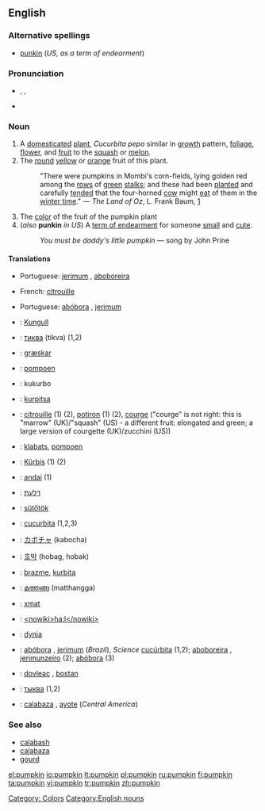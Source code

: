 ==English==
===Alternative spellings===
*[[punkin]] (''US, as a term of endearment'')

===Pronunciation===
*{{AHD|pŭmpʹkin}}, {{IPA|/ˈpʌmpkɪn/}}, {{SAMPA|/"pVmpkin/}}
*{{audio|en-us-pumpkin.ogg|Audio (US)}}

===Noun===
{{en-noun}}

# A [[domesticated]] [[plant]], ''Cucurbita pepo'' similar in [[growth]] pattern, [[foliage]], [[flower]], and [[fruit]] to the [[squash]] or [[melon]].
# The [[round]] [[yellow]] or [[orange]] fruit of this plant.
#:"There were pumpkins in Mombi's corn-fields, lying golden red among the [[row]]s of [[green]] [[stalk]]s; and these had been [[plant|planted]] and carefully [[tend|tended]] that the four-horned [[cow]] might [[eat]] of them in the [[winter time]]." &mdash; ''The Land of Oz'', L. Frank Baum, [http://www.literature.org/authors/baum-l-frank/the-marvelous-land-of-oz/chapter-01.html]
# The [[color]] of the fruit of the pumpkin plant<!-- <nowiki>#</nowiki>FF8127.-->
#(''also'' '''punkin''' ''in US'') A [[term of endearment]] for someone [[small]] and [[cute]].
#:''You must be daddy's little pumpkin'' &mdash; song by John Prine

====Translations====
{{trans-top|plant}}
*Portuguese: [[jerimum]] {{m}} {{italbrac|Brazil}}, [[aboboreira]] {{f}}
{{trans-mid}}
{{trans-bottom}}

{{trans-top|fruit of this plant}}
*French: [[citrouille]] {{f}}
{{trans-mid}}
*Portuguese: [[abóbora]] {{f}}, [[jerimum]] {{m}} {{italbrac|Brazil}}
{{trans-bottom}}

{{trans-top|color}}
{{trans-mid}}
{{trans-bottom}}

{{trans-top|term of endearment}}
{{trans-mid}}
{{trans-bottom}}

{{checktrans}}
*{{ttbc|Albanian}}: [[Kungull]]
*{{ttbc|Bulgarian}}: [[тиква]] (tikva) {{f}} (1,2)
*{{ttbc|Danish}}: [[græskar]] {{f}}
*{{ttbc|Dutch}}: [[pompoen]] {{f}}
*{{ttbc|Esperanto}}: kukurbo
*{{ttbc|Finnish}}: [[kurpitsa]]
*{{ttbc|French}}: [[citrouille]] {{f}} (1) (2), [[potiron]] {{m}} (1) (2), [[courge]] {{f}} ("courge" is not right: this is "marrow" (UK)/"squash" (US) - a different fruit: elongated and green; a large version of courgette (UK)/zucchini (US))
*{{ttbc|Frisian}}: [[klabats]], [[pompoen]]
*{{ttbc|German}}: [[Kürbis]] {{m}} (1) (2)
*{{ttbc|Guarani}}: [[andai]] (1)
*{{ttbc|Hebrew}}: [[דלעת]]
*{{ttbc|Hungarian}}: [[sütőtök]]
*{{ttbc|Interlingua}}: [[cucurbita]] (1,2,3)
*{{ttbc|Japanese}}: [[カボチャ]] (kabocha)
*{{ttbc|Korean}}: [[호박]] (hobag, hobak)
*{{ttbc|Lojban}}: [[brazme]], [[kurbita]]
*{{ttbc|Malayalam}}: [[മത്തങ്ങ]] (matthangga)
*{{ttbc|Maricopa}}: [[xmat]]
*{{ttbc|O'odham}}: [[<nowiki>ha:l</nowiki>]]
*{{ttbc|Polish}}: [[dynia]] {{f}}
*{{ttbc|Portuguese}}: [[abóbora]] {{f}}, [[jerimum]] {{m}} (''Brazil''), ''Science'' [[cucúrbita]] {{f}} (1,2); [[aboboreira]] {{f}}, [[jerimunzeiro]] {{m}} (2); [[abóbora]] {{m}} (3)
*{{ttbc|Romanian}}: [[dovleac]] {{m}}, [[bostan]] {{m}}
*{{ttbc|Russian}}: [[тыква]] {{f}} (1,2)
*{{ttbc|Spanish}}: [[calabaza]] {{f}}, [[ayote]] {{m}} (''Central America'')

===See also===
*[[calabash]]
*[[calabaza]]
*[[gourd]]

[[Category: Colors]]
[[Category:English nouns]]

[[el:pumpkin]]
[[io:pumpkin]]
[[lt:pumpkin]]
[[pl:pumpkin]]
[[ru:pumpkin]]
[[fi:pumpkin]]
[[ta:pumpkin]]
[[vi:pumpkin]]
[[tr:pumpkin]]
[[zh:pumpkin]]